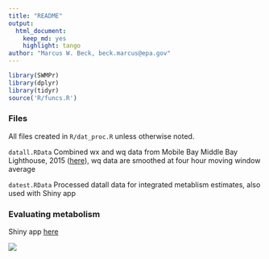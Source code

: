 ```yaml
---
title: "README"
output: 
  html_document:
    keep_md: yes
    highlight: tango
author: "Marcus W. Beck, beck.marcus@epa.gov"
---
```


```r
library(SWMPr)
library(dplyr)
library(tidyr)
source('R/funcs.R')
```

### Files

All files created in `R/dat_proc.R` unless otherwise noted. 

`datall.RData` Combined wx and wq data from Mobile Bay Middle Bay Lighthouse, 2015 ([here](http://www.mymobilebay.com/stationdata/stationinfomiddlebay.asp?stationid=188])), wq data are smoothed at four hour moving window average

`datest.RData` Processed datall data for integrated metablism estimates, also used with Shiny app

### Evaluating metabolism 

Shiny app [here](https://beckmw.shinyapps.io/metab_eval/)

<a href="https://beckmw.shinyapps.io/metab_eval/"><img src = "screenshot.PNG"></a>
